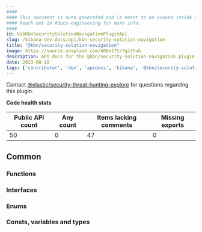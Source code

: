 ```yaml
---
####
#### This document is auto-generated and is meant to be viewed inside our experimental, new docs system.
#### Reach out in #docs-engineering for more info.
####
id: kibKbnSecuritySolutionNavigationPluginApi
slug: /kibana-dev-docs/api/kbn-security-solution-navigation
title: "@kbn/security-solution-navigation"
image: https://source.unsplash.com/400x175/?github
description: API docs for the @kbn/security-solution-navigation plugin
date: 2023-08-18
tags: ['contributor', 'dev', 'apidocs', 'kibana', '@kbn/security-solution-navigation']
---
```




Contact [@elastic/security-threat-hunting-explore](https://github.com/orgs/elastic/teams/security-threat-hunting-explore) for questions regarding this plugin.

**Code health stats**

| Public API count  | Any count | Items lacking comments | Missing exports |
|-------------------|-----------|------------------------|-----------------|
| 50 | 0 | 47 | 0 |

## Common

### Functions
<DocDefinitionList data={kbnSecuritySolutionNavigationObj.common.functions}/>

### Interfaces
<DocDefinitionList data={kbnSecuritySolutionNavigationObj.common.interfaces}/>

### Enums
<DocDefinitionList data={kbnSecuritySolutionNavigationObj.common.enums}/>

### Consts, variables and types
<DocDefinitionList data={kbnSecuritySolutionNavigationObj.common.misc}/>

